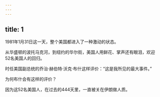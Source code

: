 ```yaml
---
---
---
```

title: 1
---



1981年1月31日这一天，整个美国都进入了一种激动的状态。

从华盛顿的波托马克河，到纽约的华尔街，美国人用鲜花、掌声还有眼泪，欢迎52名美国人的回归。

时任美国副总统的乔治·赫伯特·沃克·布什这样评价：“这是我所见的最大事件。”

为何布什会有这样的评价？

因为这52名美国人，在过去的444天里，一直被关在伊朗做人质。